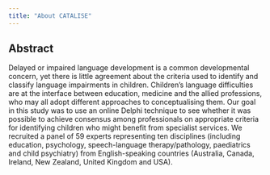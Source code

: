 ```yaml
---
title: "About CATALISE"
---
```


## Abstract

Delayed or impaired language development is a common developmental concern, yet there is little agreement about the criteria used to identify and classify language impairments in children. Children's language difficulties are at the interface between education, medicine and the allied professions, who may all adopt different approaches to conceptualising them. Our goal in this study was to use an online Delphi technique to see whether it was possible to achieve consensus among professionals on appropriate criteria for identifying children who might benefit from specialist services. We recruited a panel of 59 experts representing ten disciplines (including education, psychology, speech-language therapy/pathology, paediatrics and child psychiatry) from English-speaking countries (Australia, Canada, Ireland, New Zealand, United Kingdom and USA).


